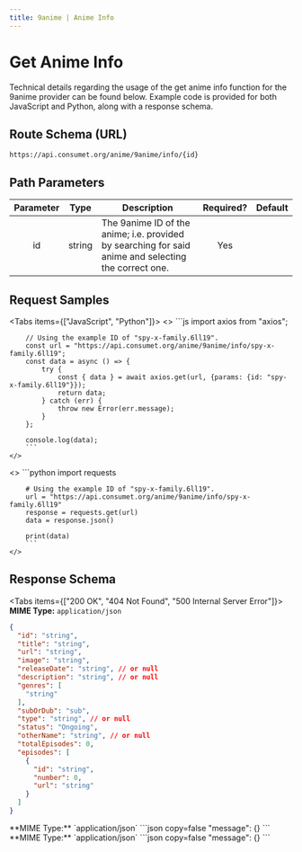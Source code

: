 ```yaml
---
title: 9anime | Anime Info
---
```



# Get Anime Info

Technical details regarding the usage of the get anime info function for the 9anime provider can be found below. Example code is provided for both JavaScript and Python, along with a response schema.

## Route Schema (URL)

```
https://api.consumet.org/anime/9anime/info/{id}
```

## Path Parameters

| Parameter |  Type  | Description                                                                                          | Required? | Default |
| :-------: | :----: | ---------------------------------------------------------------------------------------------------- | :-------: | :-----: |
|    id     | string | The 9anime ID of the anime; i.e. provided by searching for said anime and selecting the correct one. |    Yes    |         |

## Request Samples

<Tabs items={["JavaScript", "Python"]}>
  <Tab>
    <>
        ```js
        import axios from "axios";

        // Using the example ID of "spy-x-family.6ll19".
        const url = "https://api.consumet.org/anime/9anime/info/spy-x-family.6ll19";
        const data = async () => {
            try {
                const { data } = await axios.get(url, {params: {id: "spy-x-family.6ll19"}});
                return data;
            } catch (err) {
                throw new Error(err.message);
            }
        };

        console.log(data);
        ```
    </>

  </Tab>
  <Tab>
    <>
        ```python
        import requests

        # Using the example ID of "spy-x-family.6ll19".
        url = "https://api.consumet.org/anime/9anime/info/spy-x-family.6ll19"
        response = requests.get(url)
        data = response.json()

        print(data)
        ```
    </>

  </Tab>
</Tabs>

## Response Schema

<Tabs items={["200 OK", "404 Not Found", "500 Internal Server Error"]}>
  <Tab>
  **MIME Type:** `application/json`
  ```json copy=false
  {
    "id": "string",
    "title": "string",
    "url": "string",
    "image": "string",
    "releaseDate": "string", // or null
    "description": "string", // or null
    "genres": [
      "string"
    ],
    "subOrDub": "sub",
    "type": "string", // or null
    "status": "Ongoing",
    "otherName": "string", // or null
    "totalEpisodes": 0,
    "episodes": [
      {
        "id": "string",
        "number": 0,
        "url": "string"
      }
    ]
  }
  ```
  </Tab>
  <Tab>
  **MIME Type:** `application/json`
  ```json copy=false
  "message": {}
  ```
  </Tab>
  <Tab>
  **MIME Type:** `application/json`
  ```json copy=false
  "message": {}
  ```
  </Tab>
</Tabs>
